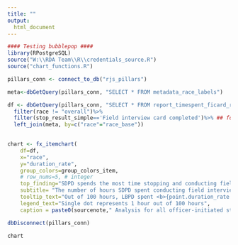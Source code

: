 ```yaml
---
title: ""
output:
  html_document
---
```

<!-- link to Google Font -->
<link href="https://fonts.googleapis.com/css2?family=Inter:wght@100;200;300;400;500;600;700;800;900&display=swap" rel="stylesheet">

```r

#### Testing bubblepop ####
library(RPostgreSQL)
source("W:\\RDA Team\\R\\credentials_source.R")
source("chart_functions.R")

pillars_conn <- connect_to_db("rjs_pillars")

meta<-dbGetQuery(pillars_conn, "SELECT * FROM metadata_race_labels")

df <- dbGetQuery(pillars_conn, "SELECT * FROM report_timespent_ficard_race_stop") %>%
  filter(race != "overall")%>%
  filter(stop_result_simple=='Field interview card completed')%>% ## for now keeping it to FI card but knowing we probably will change this to visualize something more interesting
  left_join(meta, by=c("race"="race_base"))

  
chart <- fx_itemchart(
    df=df, 
    x="race",
    y="duration_rate", 
    group_colors=group_colors_item,
    # row_nums=5, # integer
    top_finding="SDPD spends the most time stopping and conducting field interview cards for multiracial people",
    subtitle= "The number of hours SDPD spent conducting field interviews by race",
    tooltip_text="Out of 100 hours, LBPD spent <b>{point.duration_rate:.1f}</b> hours conducting field interviews on <b>{point.race} people</b>",
    legend_text="Single dot represents 1 hour out of 100 hours",
    caption = paste0(sourcenote," Analysis for all officer-initiated stops RESULTING IN FIELD INTERVIEWS ONLY."))    

dbDisconnect(pillars_conn)
```

```r
chart
```

<script>
  widg = document.getElementsByClassName('html-widget'); //find widgets
  for (let i = 0; i < widg.length; i++) { //loop through
    document.getElementsByClassName('highchart')[i].style.width = '100%'; //adjust width
    document.getElementsByClassName('highchart')[i].style.height = '100%'; //adjust height
  }
</script>